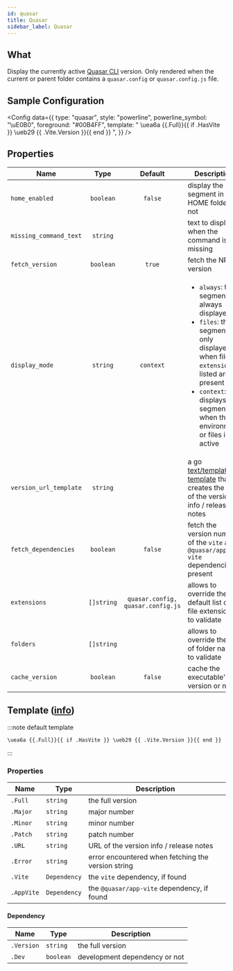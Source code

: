 ```yaml
---
id: quasar
title: Quasar
sidebar_label: Quasar
---
```


## What

Display the currently active [Quasar CLI][quasar-cli] version. Only rendered when the current or
parent folder contains a `quasar.config` or `quasar.config.js` file.

## Sample Configuration


<Config
  data={{
    type: "quasar",
    style: "powerline",
    powerline_symbol: "\uE0B0",
    foreground: "#00B4FF",
    template:
      " \uea6a {{.Full}}{{ if .HasVite }} \ueb29 {{ .Vite.Version }}{{ end }} ",
  }}
/>

## Properties

| Name                   | Type       | Default                           | Description                                                                                                                                                                                                                          |
| ---------------------- | :--------: | :-------------------------------: | ------------------------------------------------------------------------------------------------------------------------------------------------------------------------------------------------------------------------------------ |
| `home_enabled`         | `boolean`  | `false`                           | display the segment in the HOME folder or not                                                                                                                                                                                        |
| `missing_command_text` | `string`   |                                   | text to display when the command is missing                                                                                                                                                                                          |
| `fetch_version`        | `boolean`  | `true`                            | fetch the NPM version                                                                                                                                                                                                                |
| `display_mode`         | `string`   | `context`                         | <ul><li>`always`: the segment is always displayed</li><li>`files`: the segment is only displayed when file `extensions` listed are present</li><li>`context`: displays the segment when the environment or files is active</li></ul> |
| `version_url_template` | `string`   |                                   | a go [text/template][go-text-template] [template][templates] that creates the URL of the version info / release notes                                                                                                                |
| `fetch_dependencies`   | `boolean`  | `false`                           | fetch the version number of the `vite` and `@quasar/app-vite` dependencies if present                                                                                                                                                |
| `extensions`           | `[]string` | `quasar.config, quasar.config.js` | allows to override the default list of file extensions to validate                                                                                                                                                                   |
| `folders`              | `[]string` |                                   | allows to override the list of folder names to validate                                                                                                                                                                              |
| `cache_version`        | `boolean`  | `false`                           | cache the executable's version or not                                                                                                                                                                                                |

## Template ([info][templates])

:::note default template

```template
\uea6a {{.Full}}{{ if .HasVite }} \ueb29 {{ .Vite.Version }}{{ end }}
```

:::

### Properties

| Name       | Type         | Description                                        |
| ---------- | ------------ | -------------------------------------------------- |
| `.Full`    | `string`     | the full version                                   |
| `.Major`   | `string`     | major number                                       |
| `.Minor`   | `string`     | minor number                                       |
| `.Patch`   | `string`     | patch number                                       |
| `.URL`     | `string`     | URL of the version info / release notes            |
| `.Error`   | `string`     | error encountered when fetching the version string |
| `.Vite`    | `Dependency` | the `vite` dependency, if found                    |
| `.AppVite` | `Dependency` | the `@quasar/app-vite` dependency, if found        |

#### Dependency

| Name       | Type      | Description                   |
| ---------- | --------- | ----------------------------- |
| `.Version` | `string`  | the full version              |
| `.Dev`     | `boolean` | development dependency or not |

[go-text-template]: https://golang.org/pkg/text/template/
[templates]: /docs/configuration/templates
[quasar-cli]: https://quasar.dev/start/quasar-cli
